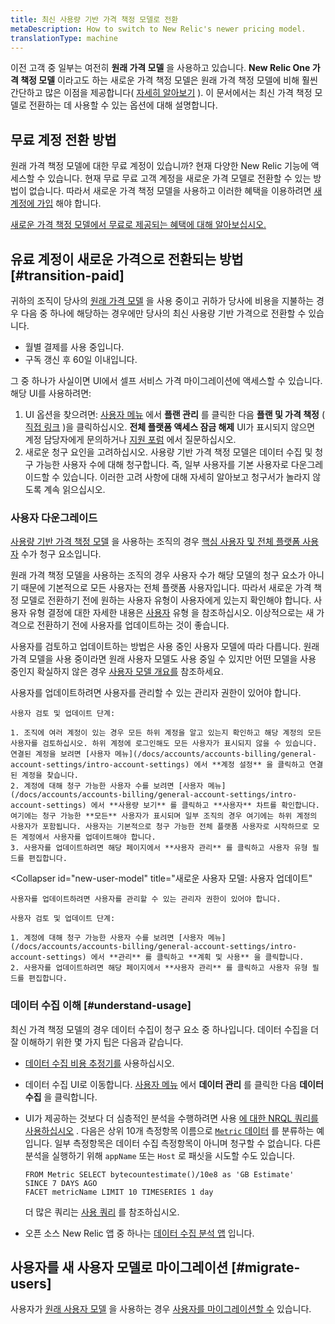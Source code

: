```yaml
---
title: 최신 사용량 기반 가격 책정 모델로 전환
metaDescription: How to switch to New Relic's newer pricing model.
translationType: machine
---
```


이전 고객 중 일부는 여전히 **원래 가격 모델** 을 사용하고 있습니다. **New Relic One 가격 책정 모델** 이라고도 하는 새로운 가격 책정 모델은 원래 가격 책정 모델에 비해 훨씬 간단하고 많은 이점을 제공합니다( [자세히 알아보기](/docs/accounts/accounts-billing/new-relic-one-pricing-billing/new-relic-one-pricing-billing) ). 이 문서에서는 최신 가격 책정 모델로 전환하는 데 사용할 수 있는 옵션에 대해 설명합니다.

## 무료 계정 전환 방법

원래 가격 책정 모델에 대한 무료 계정이 있습니까? 현재 다양한 New Relic 기능에 액세스할 수 있습니다. 현재 무료 무료 고객 계정을 새로운 가격 모델로 전환할 수 있는 방법이 없습니다. 따라서 새로운 가격 책정 모델을 사용하고 이러한 혜택을 이용하려면 [새 계정에 가입](https://newrelic.com/signup) 해야 합니다.

[새로운 가격 책정 모델에서 무료로 제공되는 혜택에 대해 알아보십시오.](/docs/accounts/accounts-billing/new-relic-one-pricing-billing/new-relic-one-pricing-billing/#free)

## 유료 계정이 새로운 가격으로 전환되는 방법 [#transition-paid]

귀하의 조직이 당사의 [원래 가격 모델](/docs/accounts/original-accounts-billing/original-product-based-pricing/overview-user-models) 을 사용 중이고 귀하가 당사에 비용을 지불하는 경우 다음 중 하나에 해당하는 경우에만 당사의 최신 사용량 기반 가격으로 전환할 수 있습니다.

* 월별 결제를 사용 중입니다.
* 구독 갱신 후 60일 이내입니다.

그 중 하나가 사실이면 UI에서 셀프 서비스 가격 마이그레이션에 액세스할 수 있습니다. 해당 UI를 사용하려면:

1. UI 옵션을 찾으려면: [사용자 메뉴](/docs/accounts/accounts-billing/general-account-settings/intro-account-settings) 에서 **플랜 관리** 를 클릭한 다음 **플랜 및 가격 책정** ( [직접 링크](https://one.newrelic.com/launcher/nr1-core.settings?pane=eyJhY2NvdW50SWQiOjI0NDEyODYsIm5lcmRsZXRJZCI6ImNvbW1lcmNlLW5lcmRsZXRzLm5yLXNob3AtZW50cnkiLCJwYXRoIjoiL3BsYW5zLWFuZC1wcmljaW5nIiwibWlncmF0aW9uRWxpZ2libGUiOnRydWUsImFjY291bnROYW1lIjoiU3RyYWRvcyBMYWJzIn0=&platform%5BaccountId%5D=) )을 클릭하십시오. **전체 플랫폼 액세스 잠금 해제** UI가 표시되지 않으면 계정 담당자에게 문의하거나 [지원 포럼](https://discuss.newrelic.com/) 에서 질문하십시오.
2. 새로운 청구 요인을 고려하십시오. 사용량 기반 가격 책정 모델은 데이터 수집 및 청구 가능한 사용자 수에 대해 청구합니다. 즉, 일부 사용자를 기본 사용자로 다운그레이드할 수 있습니다. 이러한 고려 사항에 대해 자세히 알아보고 청구서가 놀라지 않도록 계속 읽으십시오.

### 사용자 다운그레이드

[사용량 기반 가격 책정 모델](/docs/accounts/accounts-billing/new-relic-one-pricing-billing/new-relic-one-pricing-billing/) 을 사용하는 조직의 경우 [핵심 사용자 및 전체 플랫폼 사용자](/docs/accounts/accounts-billing/new-relic-one-user-management/user-type) 수가 청구 요소입니다.

원래 가격 책정 모델을 사용하는 조직의 경우 사용자 수가 해당 모델의 청구 요소가 아니기 때문에 기본적으로 모든 사용자는 전체 플랫폼 사용자입니다. 따라서 새로운 가격 책정 모델로 전환하기 전에 원하는 사용자 유형이 사용자에게 있는지 확인해야 합니다. 사용자 유형 결정에 대한 자세한 내용은 [사용자](/docs/accounts/accounts-billing/new-relic-one-user-management/user-type) 유형 을 참조하십시오. 이상적으로는 새 가격으로 전환하기 전에 사용자를 업데이트하는 것이 좋습니다.

사용자를 검토하고 업데이트하는 방법은 사용 중인 사용자 모델에 따라 다릅니다. 원래 가격 모델을 사용 중이라면 원래 사용자 모델도 사용 중일 수 있지만 어떤 모델을 사용 중인지 확실하지 않은 경우 [사용자 모델 개요를](/docs/accounts/original-accounts-billing/original-product-based-pricing/overview-user-models) 참조하세요.

<CollapserGroup>
  <Collapser
    id="original-model"
    title="우리의 원래 사용자 모델: 사용자 업데이트"
  >
    사용자를 업데이트하려면 사용자를 관리할 수 있는 관리자 권한이 있어야 합니다.

    사용자 검토 및 업데이트 단계:

    1. 조직에 여러 계정이 있는 경우 모든 하위 계정을 알고 있는지 확인하고 해당 계정의 모든 사용자를 검토하십시오. 하위 계정에 로그인해도 모든 사용자가 표시되지 않을 수 있습니다. 연결된 계정을 보려면 [사용자 메뉴](/docs/accounts/accounts-billing/general-account-settings/intro-account-settings) 에서 **계정 설정** 을 클릭하고 연결된 계정을 찾습니다.
    2. 계정에 대해 청구 가능한 사용자 수를 보려면 [사용자 메뉴](/docs/accounts/accounts-billing/general-account-settings/intro-account-settings) 에서 **사용량 보기** 를 클릭하고 **사용자** 차트를 확인합니다. 여기에는 청구 가능한 **모든** 사용자가 표시되며 일부 조직의 경우 여기에는 하위 계정의 사용자가 포함됩니다. 사용자는 기본적으로 청구 가능한 전체 플랫폼 사용자로 시작하므로 모든 계정에서 사용자를 업데이트해야 합니다.
    3. 사용자를 업데이트하려면 해당 페이지에서 **사용자 관리** 를 클릭하고 사용자 유형 필드를 편집합니다.
  </Collapser>

  <Collapser
    id="new-user-model"
    title="새로운 사용자 모델: 사용자 업데이트"
  >
    사용자를 업데이트하려면 사용자를 관리할 수 있는 관리자 권한이 있어야 합니다.

    사용자 검토 및 업데이트 단계:

    1. 계정에 대해 청구 가능한 사용자 수를 보려면 [사용자 메뉴](/docs/accounts/accounts-billing/general-account-settings/intro-account-settings) 에서 **관리** 를 클릭하고 **계획 및 사용** 을 클릭합니다.
    2. 사용자를 업데이트하려면 해당 페이지에서 **사용자 관리** 를 클릭하고 사용자 유형 필드를 편집합니다.
  </Collapser>
</CollapserGroup>

### 데이터 수집 이해 [#understand-usage]

최신 가격 책정 모델의 경우 데이터 수집이 청구 요소 중 하나입니다. 데이터 수집을 더 잘 이해하기 위한 몇 가지 팁은 다음과 같습니다.

* [데이터 수집 비용 추정기를](https://newrelic.com/blog/nerdlog/estimate-data-cost) 사용하십시오.

* 데이터 수집 UI로 이동합니다. [사용자 메뉴](/docs/accounts/accounts-billing/general-account-settings/intro-account-settings) 에서 **데이터 관리** 를 클릭한 다음 **데이터 수집** 을 클릭합니다.

* UI가 제공하는 것보다 더 심층적인 분석을 수행하려면 사용 [에 대한 NRQL 쿼리를 사용하십시오](/docs/accounts/accounts-billing/new-relic-one-pricing-billing/usage-queries-alerts) . 다음은 상위 10개 측정항목 이름으로 [`Metric` 데이터](/docs/telemetry-data-platform/understand-data/new-relic-data-types/#dimensional-metrics) 를 분류하는 예입니다. 일부 측정항목은 데이터 수집 측정항목이 아니며 청구할 수 없습니다. 다른 분석을 실행하기 위해 `appName` 또는 `Host` 로 패싯을 시도할 수도 있습니다.

  ```
  FROM Metric SELECT bytecountestimate()/10e8 as 'GB Estimate' 
  SINCE 7 DAYS AGO 
  FACET metricName LIMIT 10 TIMESERIES 1 day
  ```

  더 많은 쿼리는 [사용 쿼리](/docs/accounts/accounts-billing/new-relic-one-pricing-users/usage-queries-alerts/) 를 참조하십시오.

* 오픈 소스 New Relic 앱 중 하나는 [데이터 수집 분석 앱](https://newrelic.com/instant-observability/account-data-ingestion/51e66f0d-153c-493c-a75c-a386c3f170ce) 입니다.

## 사용자를 새 사용자 모델로 마이그레이션 [#migrate-users]

사용자가 [원래 사용자 모델](/docs/accounts/original-accounts-billing/original-users-roles/overview-user-models) 을 사용하는 경우 [사용자를 마이그레이션할 수](/docs/accounts/original-accounts-billing/original-users-roles/user-migration/) 있습니다.